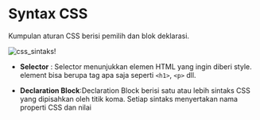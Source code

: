 
# Syntax CSS

Kumpulan aturan CSS berisi pemilih dan blok deklarasi.

![css_sintaks!](/css/css_sintaks.png "css_sintaks")


* **Selector** : Selector menunjukkan elemen HTML yang ingin diberi style. element bisa berupa tag apa saja seperti ``<h1>``, ``<p>`` dll.

* **Declaration Block**:Declaration Block berisi satu atau lebih sintaks CSS yang dipisahkan oleh titik koma. Setiap sintaks menyertakan nama properti CSS dan nilai

